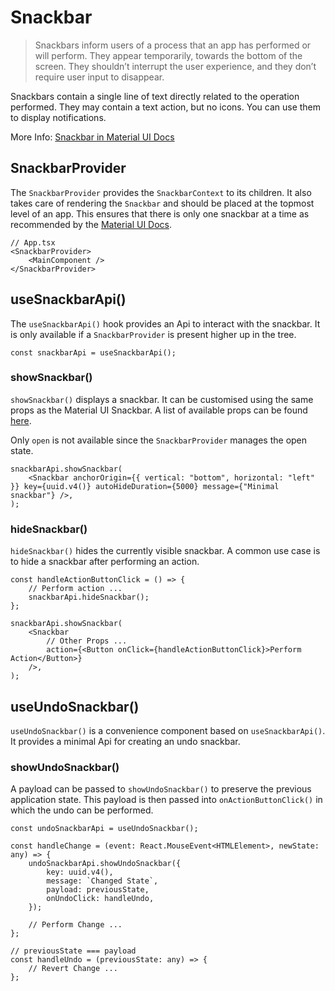 
# Snackbar

> Snackbars inform users of a process that an app has performed or will perform. They appear temporarily, towards the bottom of the screen. They shouldn’t interrupt the user experience, and they don’t require user input to disappear.

Snackbars contain a single line of text directly related to the operation performed. They may contain a text action, but no icons. You can use them to display notifications.

More Info: [Snackbar in Material UI Docs](https://material-ui.com/components/snackbars/)

<Meta title="docs/@comet/admin/snackbar" />

## SnackbarProvider

The `SnackbarProvider` provides the `SnackbarContext` to its children.
It also takes care of rendering the `Snackbar` and should be placed at the topmost level of an app.
This ensures that there is only one snackbar at a time as recommended by the [Material UI Docs](https://material-ui.com/components/snackbars/).

```tsx
// App.tsx
<SnackbarProvider>
    <MainComponent />
</SnackbarProvider>
```

## useSnackbarApi()

The `useSnackbarApi()` hook provides an Api to interact with the snackbar.
It is only available if a `SnackbarProvider` is present higher up in the tree.

```tsx
const snackbarApi = useSnackbarApi();
```

<Canvas>
    <Story id="comet-admin-snackbar--custom-snackbar" />
</Canvas>

### showSnackbar()

`showSnackbar()` displays a snackbar.
It can be customised using the same props as the Material UI Snackbar.
A list of available props can be found [here](https://material-ui.com/api/snackbar/#props).

Only `open` is not available since the `SnackbarProvider` manages the open state.

```tsx
snackbarApi.showSnackbar(
    <Snackbar anchorOrigin={{ vertical: "bottom", horizontal: "left" }} key={uuid.v4()} autoHideDuration={5000} message={"Minimal snackbar"} />,
);
```

### hideSnackbar()

`hideSnackbar()` hides the currently visible snackbar.
A common use case is to hide a snackbar after performing an action.

```tsx
const handleActionButtonClick = () => {
    // Perform action ...
    snackbarApi.hideSnackbar();
};

snackbarApi.showSnackbar(
    <Snackbar
        // Other Props ...
        action={<Button onClick={handleActionButtonClick}>Perform Action</Button>}
    />,
);
```

## useUndoSnackbar()

`useUndoSnackbar()` is a convenience component based on `useSnackbarApi()`.
It provides a minimal Api for creating an undo snackbar.

<Canvas>
    <Story id="comet-admin-snackbar--undo-snackbar" />
</Canvas>

### showUndoSnackbar()

A payload can be passed to `showUndoSnackbar()` to preserve the previous application state.
This payload is then passed into `onActionButtonClick()` in which the undo can be performed.

```tsx
const undoSnackbarApi = useUndoSnackbar();

const handleChange = (event: React.MouseEvent<HTMLElement>, newState: any) => {
    undoSnackbarApi.showUndoSnackbar({
        key: uuid.v4(),
        message: `Changed State`,
        payload: previousState,
        onUndoClick: handleUndo,
    });

    // Perform Change ...
};

// previousState === payload
const handleUndo = (previousState: any) => {
    // Revert Change ...
};
```
